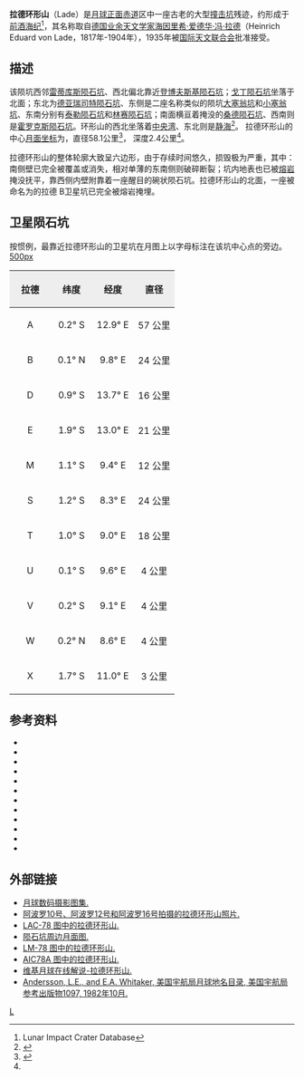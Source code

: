 {{lunar crater data|
 image=Lade crater 4097 h1.jpg|
 caption=[[月球轨道器4号|月球轨道器4号]]拍摄的图像|
 latitude=1.33|
 N_or_S=S|
 longitude=9.99|
 E_or_W=E|
 diameter=58.1公里|
 depth=2.4公里|
 colong=350|
 eponym=[[海因里希·爱德华·冯·拉德|海因里希·爱德华·冯·拉德]]}}
'''拉德环形山'''（Lade）是[[月球正面|月球正面]][[赤道|赤道]]区中一座古老的大型[[撞击坑|撞击坑]]残迹，约形成于[[前酒海纪|前酒海纪]]<ref name=LICD>Lunar Impact Crater Database</ref>，其名称取自[[德国|德国]][[业余天文学|业余天文学家]][[海因里希·爱德华·冯·拉德|海因里希·爱德华·冯·拉德]]（Heinrich Eduard von Lade，1817年-1904年），1935年被[[国际天文联合会|国际天文联合会]]批准接受。

==描述==
该陨坑西邻[[雷蒂库斯陨石坑|雷蒂库斯陨石坑]]、西北偏北靠近[[登博夫斯基陨石坑|登博夫斯基陨石坑]]；[[戈丁陨石坑|戈丁陨石坑]]坐落于北面；东北为[[德亚瑞司特陨石坑|德亚瑞司特陨石坑]]、东侧是二座名称类似的陨坑[[大塞翁陨石坑|大塞翁坑]]和[[小塞翁陨石坑|小塞翁坑]]、东南分别有[[泰勒陨石坑|泰勒陨石坑]]和[[林赛陨石坑|林赛陨石坑]]；南面横亘着掩没的[[桑德陨石坑|桑德陨石坑]]、西南则是[[霍罗克斯陨石坑|霍罗克斯陨石坑]]。环形山的西北坐落着[[中央湾|中央湾]]、东北则是[[静海|静海]]<ref>{{Cite web |url=http://planetarynames.wr.usgs.gov/images/Lunar/lac_77_lo.pdf |title=Crater Lada on LAC-77 map |access-date=2016-06-12 |archive-date=2013-02-20 |archive-url=https://web.archive.org/web/20130220184842/http://planetarynames.wr.usgs.gov/images/Lunar/lac_77_lo.pdf |dead-url=no }}</ref>。
拉德环形山的中心[[月面坐标|月面坐标]]为{{Coord|1.33|S|9.99|E|globe:Moon|nogoogle=1|noosm=1}}，直径58.1公里<ref name="IAU">{{Cite web |url=http://planetarynames.wr.usgs.gov/Feature/3223 |title=Directory of the International Astronomical Union |access-date=2016-06-12 |archive-date=2019-08-06 |archive-url=https://web.archive.org/web/20190806054958/https://planetarynames.wr.usgs.gov/Feature/3223 |dead-url=no }}</ref>，
深度2.4公里<ref name="LICD"/>。

拉德环形山的整体轮廓大致呈六边形，由于存续时间悠久，损毁极为严重，其中：南侧壁已完全被覆盖或消失，相对单薄的东南侧则破碎断裂；坑内地表也已被[[熔岩|熔岩]]掩没抚平，靠西侧内壁附靠着一座醒目的碗状陨石坑。拉德环形山的北面，一座被命名为的拉德 B卫星坑已完全被熔岩掩埋。

==卫星陨石坑==
按惯例，最靠近拉德环形山的卫星坑在月图上以字母标注在该坑中心点的旁边。
[[image:Lade_lunar_crater_map.jpg|500px]]

{| class="wikitable"
!width="25%" style="background:#eeeeee;" |拉德
!width="25%" style="background:#eeeeee;" |纬度
!width="25%" style="background:#eeeeee;" |经度
!width="25%" style="background:#eeeeee;" |直径
|-
|align="center"|A
|align="center"|0.2° S
|align="center"|12.9° E
|align="center"|57 公里
|-
|align="center"|B
|align="center"|0.1° N
|align="center"|9.8° E
|align="center"|24 公里
|-
|align="center"|D
|align="center"|0.9° S
|align="center"|13.7° E
|align="center"|16 公里
|-
|align="center"|E
|align="center"|1.9° S
|align="center"|13.0° E
|align="center"|21 公里
|-
|align="center"|M
|align="center"|1.1° S
|align="center"|9.4° E
|align="center"|12 公里
|-
|align="center"|S
|align="center"|1.2° S
|align="center"|8.3° E
|align="center"|24 公里
|-
|align="center"|T
|align="center"|1.0° S
|align="center"|9.0° E
|align="center"|18 公里
|-
|align="center"|U
|align="center"|0.1° S
|align="center"|9.6° E
|align="center"|4 公里
|-
|align="center"|V
|align="center"|0.2° S
|align="center"|9.1° E
|align="center"|4 公里
|-
|align="center"|W
|align="center"|0.2° N
|align="center"|8.6° E
|align="center"|4 公里
|-
|align="center"|X
|align="center"|1.7° S
|align="center"|11.0° E
|align="center"|3 公里
|}

==参考资料==
{{Reflist}}
{{refbegin}}
* {{cite book
  | last1 = Andersson
  | first1 = L. E.
  | last2 = Whitaker
  | first2 = E. A.
  | authorlink2 = Ewen Whitaker
  | date = 1982
  | title = [[NASA|NASA]] Catalogue of Lunar Nomenclature
  | publisher = NASA RP-1097
  | ref = harv
  }}
* {{cite web
  | last = Blue
  | first = Jennifer
  | date = July 25, 2007
  | title = Gazetteer of Planetary Nomenclature
  | publisher = [[United_States_Geological_Survey|USGS]]
  | url = http://planetarynames.wr.usgs.gov/
  | accessdate = 2007-08-05
  | ref = harv
  | archive-date = 2019-12-13
  | archive-url = https://web.archive.org/web/20191213141228/https://planetarynames.wr.usgs.gov/
  | dead-url = no
  }}
* {{cite book
  | last1 = Bussey
  | first1 = B.
  | authorlink1 = Ben Bussey
  | last2 = Spudis
  | first2 = P.
  | authorlink2 = Paul Spudis
  | date = 2004
  | title = The Clementine Atlas of the Moon
  | publisher = Cambridge University Press
  | location = New York
  | isbn = 978-0-521-81528-4
  | ref = harv
  }}
* {{cite book
  | last1 = Cocks
  | first1 = Elijah E.
  | last2 = Cocks
  | first2 = Josiah C.
  | date = 1995
  | title = Who's Who on the Moon: A Biographical Dictionary of Lunar Nomenclature
  | url = https://archive.org/details/isbn_9780936389271
  | publisher = Tudor Publishers
  | isbn = 978-0-936389-27-1
  | ref = harv
  }}
* {{cite web
  | last = McDowell
  | first = Jonathan
  | date = July 15, 2007
  | url = http://host.planet4589.org/astro/lunar/
  | title = Lunar Nomenclature
  | publisher = Jonathan's Space Report
  | accessdate = 2007-10-24
  | ref = harv
  | archive-date = 2019-06-21
  | archive-url = https://web.archive.org/web/20190621012337/http://host.planet4589.org/astro/lunar/
  | dead-url = no
  }}
* {{cite journal| last1 = Menzel| first1 = D. H.| last2 = Minnaert| first2 = M.| last3 = Levin| first3 = B.| last4 = Dollfus| first4 = A.| last5 = Bell| first5 = B.| title = Report on Lunar Nomenclature by the Working Group of Commission 17 of the IAU| doi = 10.1007/BF00171763| journal = Space Science Reviews| volume = 12| issue = 2| pages = 136–186| year = 1971| pmid = | pmc =| bibcode = 1971SSRv...12..136M| ref = harv}}
* {{cite book
  | first = Patrick
  | last = Moore
  | authorlink = Patrick Moore
  | date = 2001
  | title = On the Moon
  | url = https://archive.org/details/patrickmooreonmo00patr
  | publisher = Sterling Publishing Co
  | isbn = 978-0-304-35469-6
  | ref = harv
  }}
* {{cite book
  | first = Fred W.
  | last = Price
  | date = 1988
  | title = The Moon Observer's Handbook
  | publisher = Cambridge University Press
  | isbn = 978-0-521-33500-3
  | ref = harv
  }}
* {{cite book
  | last = Rükl
  | first = Antonín
  | authorlink = Antonín Rükl
  | date = 1990
  | title = Atlas of the Moon
  | publisher = Kalmbach Books
  | isbn = 978-0-913135-17-4
  | ref = harv
  }}
* {{cite book
  | last = Webb
  | first = Rev. T. W.
  | authorlink = Thomas William Webb
  | date = 1962
  | title = Celestial Objects for Common Telescopes
  | url = https://archive.org/details/celestialobjects00webb
  | edition = 6th revised
  | publisher = Dover
  | isbn = 978-0-486-20917-3
  | ref = harv
  }}
* {{cite book
  | first = Ewen A.
  | last = Whitaker
  | authorlink = Ewen Whitaker
  | date = 1999
  | title = Mapping and Naming the Moon
  | publisher = Cambridge University Press
  | isbn = 978-0-521-62248-6
  | ref = harv
  }}
* {{cite book
  | first = Peter T.
  | last = Wlasuk
  | date = 2000
  | title = Observing the Moon
  | publisher = Springer
  | isbn = 978-1-85233-193-1
  | ref = harv
 }}
{{refend}}

==外部链接==
*[http://www.lpi.usra.edu/resources/lunar_orbiter/bin/srch_nam.shtml?Lade%7C0 月球数码摄影图集.] {{Wayback|url=http://www.lpi.usra.edu/resources/lunar_orbiter/bin/srch_nam.shtml?Lade%7C0 |date=20201127012624 }}
*[http://www.lpi.usra.edu/resources/apollo/search/feature/?feature=Lade 阿波罗10号、阿波罗12号和阿波罗16号拍摄的拉德环形山照片.] {{Wayback|url=http://www.lpi.usra.edu/resources/apollo/search/feature/?feature=Lade |date=20201127014133 }}
*[http://www.lpi.usra.edu/resources/mapcatalog/LAC/lac78/ LAC-78 图中的拉德环形山.] {{Wayback|url=http://www.lpi.usra.edu/resources/mapcatalog/LAC/lac78/ |date=20160313013651 }}
*[http://www.lpi.usra.edu/resources/mapcatalog/usgs/I546/ 陨石坑周边月面图.] {{Wayback|url=http://www.lpi.usra.edu/resources/mapcatalog/usgs/I546/ |date=20160304070405 }}
*[http://www.lpi.usra.edu/resources/mapcatalog/LM/lm78/ LM-78 图中的拉德环形山.] {{Wayback|url=http://www.lpi.usra.edu/resources/mapcatalog/LM/lm78/ |date=20160304071911 }}
*[http://www.lpi.usra.edu/resources/mapcatalog/AIC/AIC78A/ AIC78A 图中的拉德环形山.] {{Wayback|url=http://www.lpi.usra.edu/resources/mapcatalog/AIC/AIC78A/ |date=20160429092440 }}
*[http://the-moon.wikispaces.com/Lade 维基月球在线解说-拉德环形山.] {{Wayback|url=http://the-moon.wikispaces.com/Lade |date=20180530175332 }}
*[http://planet4589.org/astro/lunar/RP-1097.pdf Andersson, L.E., and E.A. Whitaker, 美国宇航局月球地名目录, 美国宇航局参考出版物1097, 1982年10月.] {{Wayback|url=http://planet4589.org/astro/lunar/RP-1097.pdf |date=20141006125838 }}

[[Category:月球环形山|L]]
{{月球環形山 (L-N)}}